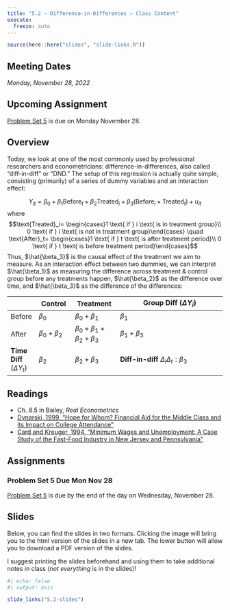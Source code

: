 ```yaml
---
title: "5.2 — Difference-in-Differences — Class Content"
execute:
  freeze: auto
---
```


```r
source(here::here("slides", "slide-links.R"))
```

::: {.callout-note appearance="minimal"}
## Meeting Dates

*Monday, November 28, 2022*
:::

::: callout-warning
## Upcoming Assignment

[Problem Set 5](/assignment/05-problem-set) is due on Monday November 28.
:::

## <i class="fas fa-info-circle fa-lg"></i> Overview

Today, we look at one of the most commonly used by professional researchers and econometricians: difference-in-differences, also called “diff-in-diff” or “DND.” The setup of this regression is actually quite simple, consisting (primarily) of a series of dummy variables and an interaction effect:

$$Y_{it}=\beta_0+\beta_1 \text{Before}_{t}+ \beta_2 \text{Treated}_{i}+\beta_3(\text{Before}_i \times \text{Treated}_{t})+u_{it}$$
where 
$$\text{Treated}_i= \begin{cases}1 \text{ if } i \text{ is in treatment group}\\ 0 \text{ if } i \text{ is not in treatment group}\end{cases} \quad \text{After}_t= \begin{cases}1 \text{ if } t \text{ is after treatment period}\\ 0 \text{ if } t \text{ is before treatment period}\end{cases}$$
Thus, $\hat{\beta_3}$ is the causal effect of the treatment we aim to measure. As an interaction effect between two dummies, we can interpret $\hat{\beta_1}$ as measuring the difference across treatment & control group before any treatments happen, $\hat{\beta_2}$ as the difference over time, and $\hat{\beta_3}$ as the difference of the differences:

|    | Control | Treatment | **Group Diff** $(\Delta Y_i)$ |
|----|---------|-----------|---------------------------|
| Before | $\beta_0$ | $\beta_0+\beta_1$ | $\beta_1$ |
| After | $\beta_0+\beta_2$ | $\beta_0+\beta_1+\beta_2+\beta_3$ | $\beta_1+\beta_3$ |
| **Time Diff** $(\Delta Y_t)$ | $\beta_2$ | $\beta_2+\beta_3$ | **Diff-in-diff** $\Delta_i \Delta_t: \beta_3$ |

## <i class="fas fa-book-reader fa-lg"></i> Readings

- <i class="fas fa-book"></i> Ch. 8.5 in Bailey, *Real Econometrics*
- [<i class="fas fa-file-pdf"></i> Dynarski, 1999, “Hope for Whom? Financial Aid for the Middle Class and its Impact on College Attendance”](/files/readings/Dynarski-1999.pdf)
- [<i class="fas fa-file-pdf"></i> Card and Kreuger, 1994, “Minimum Wages and Unemployment: A Case Study of the Fast-Food Industry in New Jersey and Pennsylvania”](/files/readings/Card-Kreuger-1994.pdf)

## <i class="fas fa-laptop-code"></i> Assignments

### Problem Set 5 Due Mon Nov 28

[Problem Set 5](/assignments/05-problem-set) is due by the end of the day on Wednesday, November 28.

## <i class="fas fa-chalkboard-teacher"></i> Slides

Below, you can find the slides in two formats. Clicking the image will bring you to the html version of the slides in a new tab. The lower button will allow you to download a PDF version of the slides.

I suggest printing the slides beforehand and using them to take additional notes in class (*not everything* is in the slides)!

```r
#| echo: false
#| output: asis

slide_links("5.2-slides")
```
